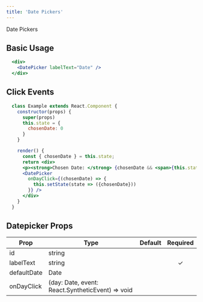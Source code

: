 ```yaml
---
title: 'Date Pickers'
---
```



<DocsHeading to="/design/date-pickers/" type="design">
  Date Pickers
</DocsHeading>

## Basic Usage

```.jsx
  <div>
    <DatePicker labelText="Date" />
  </div>
```

## Click Events

```.jsx
  class Example extends React.Component {
    constructor(props) {
      super(props)
      this.state = {
        chosenDate: 0
      }
    }

    render() {
      const { chosenDate } = this.state;
      return <div>
      <p><strong>Chosen Date: </strong> {chosenDate && <span>{this.state.chosenDate.format('dddd, LL')}</span>}</p>
      <DatePicker
        onDayClick={(chosenDate) => {
          this.setState(state => ({chosenDate}))
        }} />
      </div>
    }
  }
```

## Datepicker Props

| Prop        | Type                                             | Default | Required |
| ----------- | ------------------------------------------------ | ------- | :------: |
| id          | string                                           |         |
| labelText   | string                                           |         | &#10003; |
| defaultDate | Date                                             |         |
| onDayClick  | (day: Date, event: React.SyntheticEvent) => void |         |          |

